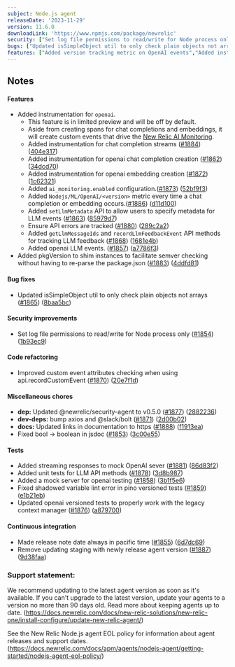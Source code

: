 ```yaml
---
subject: Node.js agent
releaseDate: '2023-11-29'
version: 11.6.0
downloadLink: 'https://www.npmjs.com/package/newrelic'
security: ["Set log file permissions to read/write for Node process only"]
bugs: ["Updated isSimpleObject util to only check plain objects not arrays"]
features: ["Added version tracking metric on OpenAI events","Added instrumentation for chat completion streams","Added pkgVersion to shim instances to facilitate semver checking without having to re-parse the package.json","Ensure openai errors are tracked","Added ai_monitoring configuration","Added instrumentation for openai embedding creation","Added API for tracking LLM feedback","Added instrumentation for openai chat completion creation","Added setLlmMetadata API to allow users to specify metadata for LLM events","Added openai LLM events.","Added configuration for openai instrumentation"]
---
```


## Notes

#### Features

* Added instrumentation for `openai`. 
  * This feature is in limited preview and will be off by default.
  * Aside from creating spans for chat completions and embeddings, it will create custom events that drive the [New Relic AI Monitoring](https://newrelic.com/platform/ai-monitoring).
  * Added instrumentation for chat completion streams ([#1884](https://github.com/newrelic/node-newrelic/pull/1884)) ([404e317](https://github.com/newrelic/node-newrelic/commit/404e31737092fd7e6cd66b38d17507fb4375e079))
  * Added instrumentation for openai chat completion creation ([#1862](https://github.com/newrelic/node-newrelic/pull/1862)) ([34dcd70](https://github.com/newrelic/node-newrelic/commit/34dcd7015b379982b90716a87763576cafe9cbd1))
  * Added instrumentation for openai embedding creation ([#1872](https://github.com/newrelic/node-newrelic/pull/1872)) ([1c62321](https://github.com/newrelic/node-newrelic/commit/1c62321a4320a81a6a25aa064e3cdb42d6fbf851))
  * Added `ai_monitoring.enabled` configuration.([#1873](https://github.com/newrelic/node-newrelic/pull/1873)) ([52bf9f3](https://github.com/newrelic/node-newrelic/commit/52bf9f362884f481a6dcc955be4fb1267458def8))
  * Added `Nodejs/ML/OpenAI/<version>` metric every time a chat completion or embedding occurs.([#1886](https://github.com/newrelic/node-newrelic/pull/1886)) ([d11d100](https://github.com/newrelic/node-newrelic/commit/d11d100a37ad04201a9065363b1bc6b2d6fe36f2))
  * Added `setLlmMetadata` API to allow users to specify metadata for LLM events ([#1863](https://github.com/newrelic/node-newrelic/pull/1863)) ([85979d7](https://github.com/newrelic/node-newrelic/commit/85979d752ee4b47db5e50c48953dcf62ea23a9fa))
  * Ensure API errors are tracked ([#1880](https://github.com/newrelic/node-newrelic/pull/1880)) ([289c2a2](https://github.com/newrelic/node-newrelic/commit/289c2a295b157b18c5ccf7da2e68391e5fb3cba6))
  * Added `getLlmMessageIds` and `recordLlmFeedbackEvent` API methods for tracking LLM feedback ([#1868](https://github.com/newrelic/node-newrelic/pull/1868)) ([1681e4b](https://github.com/newrelic/node-newrelic/commit/1681e4bbaa60264a0638790424d3e5370b1ee7bf))
  * Added openai LLM events. ([#1857](https://github.com/newrelic/node-newrelic/pull/1857)) ([a7786f3](https://github.com/newrelic/node-newrelic/commit/a7786f3e033e33a7a1652cf55b7e3bece9b01378))
* Added pkgVersion to shim instances to facilitate semver checking without having to re-parse the package.json ([#1883](https://github.com/newrelic/node-newrelic/pull/1883)) ([4ddfd81](https://github.com/newrelic/node-newrelic/commit/4ddfd81a7c8c707d216c97a49a83ab96b20d59ba))

#### Bug fixes

* Updated isSimpleObject util to only check plain objects not arrays ([#1865](https://github.com/newrelic/node-newrelic/pull/1865)) ([8baa5bc](https://github.com/newrelic/node-newrelic/commit/8baa5bc7daa58d6db3c0c5d2687892fa189f54b5))

#### Security improvements

* Set log file permissions to read/write for Node process only ([#1854](https://github.com/newrelic/node-newrelic/pull/1854)) ([1b93ec9](https://github.com/newrelic/node-newrelic/commit/1b93ec942809505ae84aebba3b195b503a58f67d))

#### Code refactoring

* Improved custom event attributes checking when using api.recordCustomEvent ([#1870](https://github.com/newrelic/node-newrelic/pull/1870)) ([20e7f1d](https://github.com/newrelic/node-newrelic/commit/20e7f1ddf51c48f88339dcab496fe4fc49684bec))

#### Miscellaneous chores

* **dep:** Updated @newrelic/security-agent to v0.5.0 ([#1877](https://github.com/newrelic/node-newrelic/pull/1877)) ([2882236](https://github.com/newrelic/node-newrelic/commit/2882236b9f6d3a626bda0bbc0783ed829bdcdf9b))
* **dev-deps:** bump axios and @slack/bolt ([#1871](https://github.com/newrelic/node-newrelic/pull/1871)) ([2d00b02](https://github.com/newrelic/node-newrelic/commit/2d00b02c8f341a919c12ee62081cf77b4ccff30c))
* **docs:** Updated links in documentation to https ([#1888](https://github.com/newrelic/node-newrelic/pull/1888)) ([f1913ea](https://github.com/newrelic/node-newrelic/commit/f1913ea9aff12051167e11b2c3ca899a5e8324fc))
* Fixed bool -> boolean in jsdoc ([#1853](https://github.com/newrelic/node-newrelic/pull/1853)) ([3c00e55](https://github.com/newrelic/node-newrelic/commit/3c00e55291ef8a54e64339519700384c06cc5d71))

#### Tests

* Added streaming responses to mock OpenAI sever ([#1881](https://github.com/newrelic/node-newrelic/pull/1881)) ([86d83f2](https://github.com/newrelic/node-newrelic/commit/86d83f20028ec8a135241d4ad92032488ff5ad3a))
* Added unit tests for LLM API methods ([#1878](https://github.com/newrelic/node-newrelic/pull/1878)) ([3d8b987](https://github.com/newrelic/node-newrelic/commit/3d8b987408512e0643b4daed078a6fd7ebe363ca))
* Added a mock server for openai testing ([#1858](https://github.com/newrelic/node-newrelic/pull/1858)) ([3b1f5e6](https://github.com/newrelic/node-newrelic/commit/3b1f5e69950385a9f8482d33ebb783c8cf054e57))
* Fixed shadowed variable lint error in pino versioned tests ([#1859](https://github.com/newrelic/node-newrelic/pull/1859)) ([e1b21eb](https://github.com/newrelic/node-newrelic/commit/e1b21eb8ed87297b5e55ee2c86e33bc2594d8d8b))
* Updated openai versioned tests to properly work with the legacy context manager ([#1876](https://github.com/newrelic/node-newrelic/pull/1876)) ([a879700](https://github.com/newrelic/node-newrelic/commit/a87970019dab2fa2a393f2f10e8da2cf03338c87))

#### Continuous integration

* Made release note date always in pacific time ([#1855](https://github.com/newrelic/node-newrelic/pull/1855)) ([6d7dc69](https://github.com/newrelic/node-newrelic/commit/6d7dc69ccb71b2778da28598c50b65842ac4e3f7))
* Remove updating staging with newly release agent version ([#1887](https://github.com/newrelic/node-newrelic/pull/1887)) ([9d38faa](https://github.com/newrelic/node-newrelic/commit/9d38faa3de07d0dc194fddc7317908adfc51b627))


### Support statement:

We recommend updating to the latest agent version as soon as it's available. If you can't upgrade to the latest version, update your agents to a version no more than 90 days old. Read more about keeping agents up to date. (https://docs.newrelic.com/docs/new-relic-solutions/new-relic-one/install-configure/update-new-relic-agent/)

See the New Relic Node.js agent EOL policy for information about agent releases and support dates. (https://docs.newrelic.com/docs/apm/agents/nodejs-agent/getting-started/nodejs-agent-eol-policy/)